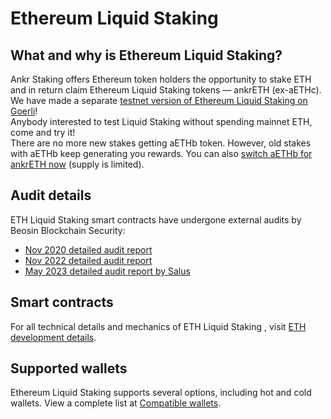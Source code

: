 
# Ethereum Liquid Staking

## What and why is Ethereum Liquid Staking?
Ankr Staking offers Ethereum token holders the opportunity to stake ETH and in return claim Ethereum Liquid Staking tokens — ankrETH (ex-aETHc). 
<Callout type="tip">
We have made a separate [testnet version of Ethereum Liquid Staking on Goerli](https://testnet.ankr.com/staking/stake/ethereum/)! <br/>
    Anybody interested to test Liquid Staking without spending mainnet ETH, come and try it!<br/>
</Callout>
<Callout type="warning">
There are no more new stakes getting aETHb token. However, old stakes with aETHb keep generating you rewards. You can also [switch aETHb for ankrETH now](https://www.ankr.com/staking/switch/) (supply is limited).
</Callout>

## Audit details
ETH Liquid Staking smart contracts have undergone external audits by Beosin Blockchain Security:
* [Nov 2020 detailed audit report](https://assets.ankr.com/files/stkr_smart_contract_auditing_report.pdf)
* [Nov 2022 detailed audit report](https://assets.ankr.com/staking/smart_contract_security_audit_aeth_beosin.pdf)
* [May 2023 detailed audit report by Salus](https://assets.ankr.com/staking/smart_contract_security_audit_ankreth_salus.pdf)

## Smart contracts
For all technical details and mechanics of ETH Liquid Staking , visit [ETH development details](/staking-for-developers/dev-details/eth-liquid-staking-mechanics/).

## Supported wallets
Ethereum Liquid Staking supports several options, including hot and cold wallets. 
View a complete list at [Compatible wallets](/staking-extra/compatible-wallets/).
